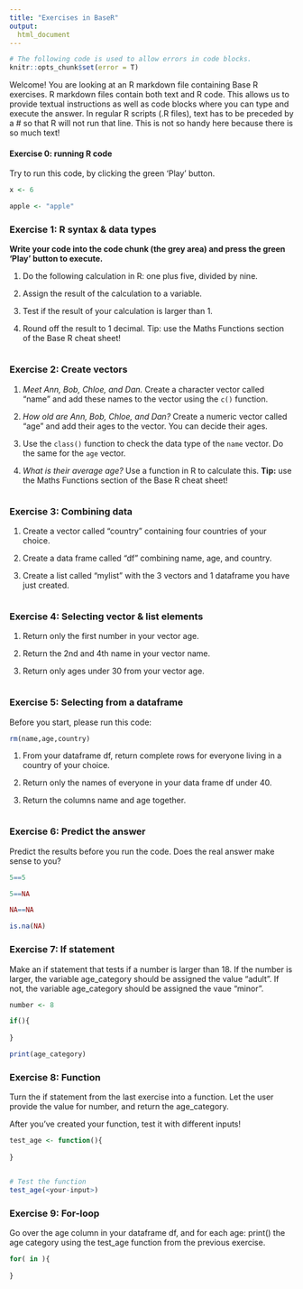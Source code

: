 ```yaml
---
title: "Exercises in BaseR"
output:
  html_document
---
```

```r
# The following code is used to allow errors in code blocks.
knitr::opts_chunk$set(error = T)
```

Welcome! You are looking at an R markdown file containing Base R exercises. 
R markdown files contain both text and R code. This allows us to provide textual instructions as well as code blocks where you can type and execute the answer. 
In regular R scripts (.R files), text has to be preceded by a # so that R will 
not run that line. This is not so handy here because there is so much text!

#### Exercise 0: running R code

Try to run this code, by clicking the green 'Play' button.

```r
x <- 6

apple <- "apple"
```


### Exercise 1: R syntax & data types

**Write your code into the code chunk (the grey area) and press the green 'Play' button to execute.**

1. Do the following calculation in R: one plus five, divided by nine.

2. Assign the result of the calculation to a variable.

3. Test if the result of your calculation is larger than 1.

4. Round off the result to 1 decimal. Tip: use the Maths Functions section of the Base R cheat sheet!


```r


```


### Exercise 2: Create vectors

1. _Meet Ann, Bob, Chloe, and Dan._ 
Create a character vector called "name" and add these names to the vector using the `c()` function.

2. _How old are Ann, Bob, Chloe, and Dan?_ 
Create a numeric vector called "age" and add their ages to the vector. You can decide their ages.

3. Use the `class()` function to check the data type of the `name` vector. Do the same for the `age` vector.

4. _What is their average age?_ 
Use a function in R to calculate this. 
**Tip:** use the Maths Functions section of the Base R cheat sheet!

```r


```


### Exercise 3: Combining data

1. Create a vector called "country" containing four countries of your choice.

2. Create a data frame called "df" combining name, age, and country.

3. Create a list called "mylist" with the 3 vectors and 1 dataframe you have just created. 

```r


```

### Exercise 4: Selecting vector & list elements

1. Return only the first number in your vector age.

2. Return the 2nd and 4th name in your vector name.

3. Return only ages under 30 from your vector age.

```r

```


### Exercise 5: Selecting from a dataframe

Before you start, please run this code:
```r
rm(name,age,country)
```

1. From your dataframe df, return complete rows for everyone living in a country of your choice.

2. Return only the names of everyone in your data frame df under 40. 

3. Return the columns name and age together.
	
```r

```


### Exercise 6: Predict the answer

Predict the results before you run the code. Does the real answer make sense to you?

```r
5==5

5==NA

NA==NA

is.na(NA)

```


### Exercise 7: If statement

Make an if statement that tests if a number is larger than 18. 
If the number is larger, the variable age_category should be assigned the value "adult". If not, the variable age_category should be assigned the vaue "minor".

```r
number <- 8

if(){
  
}

print(age_category)
```

### Exercise 8: Function

Turn the if statement from the last exercise into a function. Let the user provide the value for number, and return the age_category.

After you've created your function, test it with different inputs!

```r

test_age <- function(){
  
}


# Test the function
test_age(<your-input>)
```

### Exercise 9: For-loop

Go over the age column in your dataframe df, and for each age: print() the age category using the test_age function from the previous exercise.

```r
for( in ){
  
}

```

